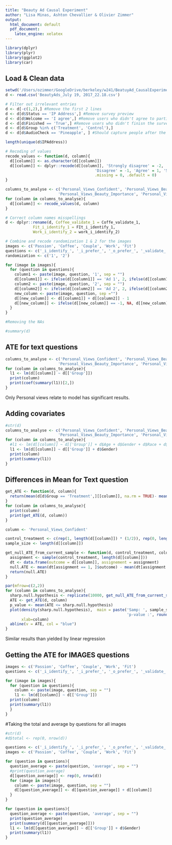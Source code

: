 ```yaml
---
title: "Beauty Ad Causal Experiment"
author: "Lisa Minas, Ashton Chevallier & Olivier Zimmer"
output:
  html_document: default
  pdf_document:
    latex_engine: xelatex
---
```


```r
library(dplyr)
library(plyr)
library(ggplot2)
library(car)
```

## Load & Clean data 

```r
setwd('/Users/ozimmer/GoogleDrive/berkeley/w241/BeatuyAd_CausalExperiment/Data')
d <- read.csv('BeautyAds_July 19, 2017_22.18.csv')

# Filter out irrelevant entries
d <- d[-c(1,2),] #Remove the first 2 lines
d <- d[d$Status == 'IP Address',] #Remove survey preview 
d <- d[d$Welcome == 'I agree',] #Remove users who didn't agree to participate
d <- d[d$Finished == 'True',] #Remove users who didn't finisn the survey
d <- d[d$Group %in% c('Treatment', 'Control'),]
d <- d[d$AudioCheck == 'Pineapple', ] #Should capture people after the pineapple test

length(unique(d$IPAddress)) 

# Recoding of values
recode_values <- function(d, column){
  d[[column]] <- as.character(d[[column]])
  d[[column]] <- dplyr::recode(d[[column]], 'Strongly disagree' = -2, 
                                       'Disagree' = -1, 'Agree' = 1, 'Strongly agree' = 2, 
                                       .missing = 0, .default = 0)
}

columns_to_analyse <- c('Personal_Views_Confident', 'Personal_Views_Beautiful', 
                       'Personal_Views_Beauty_Importance', 'Personal_Views_Relate_To_Model')
for (column in columns_to_analyse){
  d[[column]] <- recode_values(d, column)
}

# Correct column names misspellings
d <- dplyr::rename(d, Coffee_validate_1 = Coffe_validate_1, 
            Fit_i_identify_1 = FIt_i_identify_1, 
            Work_i_identify_2 = work_i_identify_2)

# Combine and recode randomization 1 & 2 for the images
images <- c('Passion', 'Coffee', 'Couple', 'Work', 'Fit')
questions <- c('_i_identify_', '_i_prefer_', '_o_prefer_', '_validate_')
randomization <- c('1', '2')

for (image in images){
  for (question in questions){
    column1 <- paste(image, question, '1', sep = "")
    d[[column1]] <- ifelse(d[[column1]] == 'Ad 1', 2, ifelse(d[[column1]] == 'Ad 2', 1, 0))
    column2 <- paste(image, question, '2', sep = "")
    d[[column2]] <- ifelse(d[[column2]] == 'Ad 2', 2, ifelse(d[[column2]] == 'Ad 1', 1, 0))
    new_column <- paste(image, question, sep ="")
    d[[new_column]] <- d[[column1]] + d[[column2]] - 1
    d[[new_column]] <- ifelse(d[[new_column]] == -1, NA, d[[new_column]])
  }
}

#Removing the NAs

#summary(d)
```

## ATE for text questions

```r
columns_to_analyse <- c('Personal_Views_Confident', 'Personal_Views_Beautiful', 
                       'Personal_Views_Beauty_Importance', 'Personal_Views_Relate_To_Model')
for (column in columns_to_analyse){
  l1 <- lm(d[[column]] ~ d[['Group']])
  print(column)
  print(coef(summary(l1))[2,])
}
```
Only Personal views relate to model has significant results. 

## Adding covariates

```r
#str(d)
columns_to_analyse <- c('Personal_Views_Confident', 'Personal_Views_Beautiful', 
                       'Personal_Views_Beauty_Importance', 'Personal_Views_Relate_To_Model')
for (column in columns_to_analyse){
  #l1 <- lm(d[[column]] ~ d[['Group']] + d$Age + d$Gender + d$Race + d$Location)
  l1 <- lm(d[[column]] ~ d[['Group']] + d$Gender)
  print(column)
  print(summary(l1))
}
```
## Differences in Mean for Text question

```r
get_ATE <- function(d, column){
  return(mean(d[d$Group == 'Treatment',][[column]], na.rm = TRUE)- mean(d[d$Group == 'Control',][[column]], na.rm = TRUE))
}
for (column in columns_to_analyse){
  print(column)
  print(get_ATE(d, column))
}
```

```r
column <- 'Personal_Views_Confident'

control_treatment <- c(rep(1, length(d[[column]]) * (1/2)), rep(0, length(d[[column]]) * (1/2)))
sample_size <- length(d[[column]])

get_null_ATE_from_current_sample <- function(d, control_treatment, column){
  assignment <- sample(control_treatment, length(d[[column]]))
  dt <- data.frame(outcome = d[[column]], assignement = assignment)
  null.ATE <- mean(dt[assignment == 1, ]$outcome) - mean(dt[assignment == 0, ]$outcome)
  return(null.ATE)
}

par(mfrow=c(2,2))
for (column in columns_to_analyse){
  sharp.null.hypothesis <- replicate(10000, get_null_ATE_from_current_sample(d, control_treatment, column))
  ATE <- get_ATE(d, column)
  p_value <- mean(ATE <= sharp.null.hypothesis)
  plot(density(sharp.null.hypothesis),  main = paste('Samp: ', sample_size, ' ATE: ', round(ATE, 3), 
                                                     'p-value :', round(p_value, 3)), cex.main= 0.8,
       xlab=column)
  abline(v = ATE, col = "blue")
}
```
Similar results than yielded by linear regression

## Getting the ATE for IMAGES questions

```r
images <- c('Passion', 'Coffee', 'Couple', 'Work', 'Fit')
questions <- c('_i_identify_', '_i_prefer_', '_o_prefer_', '_validate_')

for (image in images){
  for (question in questions){
    column <- paste(image, question, sep = "")
    l1 <- lm(d[[column]] ~ d[['Group']])
  print(column)
  print(summary(l1))
  }
}
```

#Taking the total and average by questions for all images

```r
#str(d)
#d$total <- rep(0, nrow(d))

questions <- c('_i_identify_', '_i_prefer_', '_o_prefer_', '_validate_')
images <- c('Passion', 'Coffee', 'Couple', 'Work', 'Fit')

for (question in questions){
  question_average <- paste(question, 'average', sep = "")
  #print(question_average)
  d[[question_average]] <- rep(0, nrow(d))
  for (image in images){
    column <- paste(image, question, sep = "")
    d[[question_average]] <- d[[question_average]] + d[[column]]
  }
}

for (question in questions){
  question_average <- paste(question, 'average', sep = "")
  print(question_average)
  print(summary(d[[question_average]]))
  l1 <- lm(d[[question_average]] ~ d[['Group']] + d$Gender)
  print(summary(l1))
}


```


